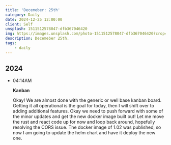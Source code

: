 ```yaml
---
title: 'Decemeber: 25th'
category: Daily
date: 2024-12-25 12:00:00
client: Self
unsplash: 1511512578047-dfb367046420
img: https://images.unsplash.com/photo-1511512578047-dfb367046420?crop=entropy&cs=srgb&fm=jpg&ixid=MnwzNjM5Nzd8MHwxfHJhbmRvbXx8fHx8fHx8fDE2ODE3NDg2ODY&ixlib=rb-4.0.3&q=85
description: Decemeber 25th.
tags:
    - daily
---
```



## 2024

-   04:14AM

    **Kanban**

    Okay! We are almost done with the generic or well base kanban board.
    Getting it all operational is the goal for today, then I will shift over to adding additional features.
    Okay we need to push forward with some of the minor updates and get the new docker image built out!
    Let me move the rust and react code up for now and loop back around, hopefully resolving the CORS issue.
    The docker image of 1.02 was published, so now I am going to update the helm chart and have it deploy the new one.